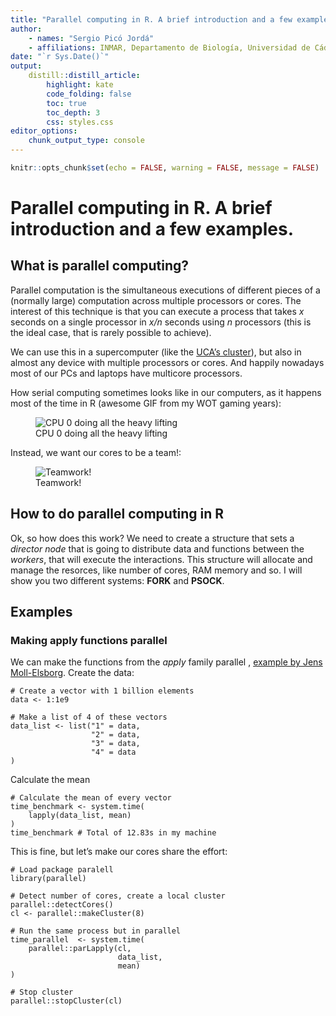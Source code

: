 ```yaml
---
title: "Parallel computing in R. A brief introduction and a few examples"
author:
    - names: "Sergio Picó Jordá"
    - affiliations: INMAR, Departamento de Biología, Universidad de Cádiz.
date: "`r Sys.Date()`"
output:
    distill::distill_article:
        highlight: kate
        code_folding: false
        toc: true
        toc_depth: 3
        css: styles.css
editor_options:
    chunk_output_type: console
---
```


```r
knitr::opts_chunk$set(echo = FALSE, warning = FALSE, message = FALSE)
```


# Parallel computing in R. A brief introduction and a few examples.



## What is parallel computing?
Parallel computation is the simultaneous executions of different pieces of a
(normally large) computation across multiple processors or cores. The interest of
this technique is that you can execute a process that takes *x* seconds on a
single processor in *x/n* seconds using *n* processors (this is the ideal case,
that is rarely possible to achieve).

We can use this in a supercomputer (like the [UCA's
cluster](https://supercomputacion.uca.es/)), but also in almost any device with multiple processors or cores. And happily nowadays most of our PCs and laptops have multicore processors.

How serial computing sometimes looks like in our
computers, as it happens most of the time in R (awesome GIF from my WOT gaming years):

![CPU 0 doing all the heavy lifting](https://tenor.com/view/wot-cpu-danceing-break-dancing-cool-gif-16563810.gif)

Instead, we want our cores to be a team!:

![Teamwork!](https://media.giphy.com/media/qowPpT1lFY89MN2BVn/giphy.gif)



## How to do parallel computing in R

Ok, so how does this work? We need to create a structure that sets a *director node* that is going to distribute data and functions between the *workers*, that will execute the interactions. This structure will allocate and manage the resorces, like number of cores, RAM memory and so. I will show you two different systems: **FORK** and
**PSOCK**.

## Examples

### Making apply functions parallel

We can make the functions from the *apply* family parallel , [example by Jens Moll-Elsborg](https://towardsdatascience.com/getting-started-with-parallel-programming-in-r-d5f801d43745). Create the data:

```create
# Create a vector with 1 billion elements
data <- 1:1e9

# Make a list of 4 of these vectors
data_list <- list("1" = data,
                  "2" = data,
                  "3" = data,
                  "4" = data
)
```
Calculate the mean 

```serial
# Calculate the mean of every vector
time_benchmark <- system.time(
    lapply(data_list, mean)
)
time_benchmark # Total of 12.83s in my machine
```
This is fine, but let's make our cores share the effort:

```parallel
# Load package paralell
library(parallel)

# Detect number of cores, create a local cluster
parallel::detectCores()
cl <- parallel::makeCluster(8)

# Run the same process but in parallel
time_parallel  <- system.time(
    parallel::parLapply(cl,
                        data_list,
                        mean)
)

# Stop cluster
parallel::stopCluster(cl)
```

